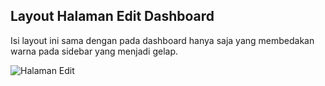 ## Layout Halaman Edit Dashboard

Isi layout ini sama dengan pada dashboard hanya saja yang membedakan warna pada sidebar yang menjadi gelap.

![Halaman Edit](/rear-view/layouts/home.png)

